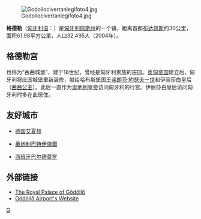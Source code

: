 [[Image:Godollocivertanlegifoto4.jpg|right]]

'''格德勒'''（[[匈牙利语|匈牙利语]]：'''{{lang|hu|Gödöllő}}'''）是[[匈牙利|匈牙利]][[佩斯州|佩斯州]]的一个镇，距离首都[[布达佩斯|布达佩斯]]约30公里，面积61.98平方公里，人口32,495人（2004年）。

==格德勒宫==
也称为“茜茜城堡”，建于18世纪，曾经是匈牙利贵族的庄园。[[奥匈帝国|奥匈帝国]]建立后，匈牙利将庄园城堡重新装修，献给哈布斯堡国王[[弗朗茨·約瑟夫一世|弗朗茨·約瑟夫一世]]和伊丽莎白皇后（[[茜茜公主|茜茜公主]]）。此后一直作为[[奥地利皇帝|奥地利皇帝]]访问匈牙利的行宫。伊丽莎白皇后访问匈牙利时多在此居住。

==友好城市==
*{{flagicon|Germany}} [[德国|德国]][[艾夏赫|艾夏赫]]
*{{flagicon|Austria}} [[奥地利|奥地利]][[巴特伊施爾|巴特伊施爾]]
*{{flagicon|Spain}} [[西班牙|西班牙]][[巴尔德莫罗|巴尔德莫罗]]

==外部链接==
* [http://www.kiralyikastely.hu/index.php?l=english The Royal Palace of Gödöllő] {{Wayback|url=http://www.kiralyikastely.hu/index.php?l=english |date=20210304003746 }}
* [http://www.godolloairport.hu/ Gödöllő Airport's Website] {{Wayback|url=http://www.godolloairport.hu/ |date=20210126104704 }}

{{coord|display=title}}
{{佩斯州}}
{{Authority control}}
[[Category:匈牙利城市|G]]
{{Hungary-geo-stub}}